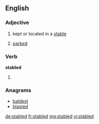==English==

===Adjective===
{{en-adj|-}}

# kept or located in a [[stable]]
# {{context|rail transport|of a rail vehicle|lang=en}} [[parked]]

===Verb===
'''stabled'''

# {{en-past of|stable}}

===Anagrams===
* [[baldest#English|baldest]]
* [[blasted#English|blasted]]

[[de:stabled]]
[[fr:stabled]]
[[mg:stabled]]
[[vi:stabled]]